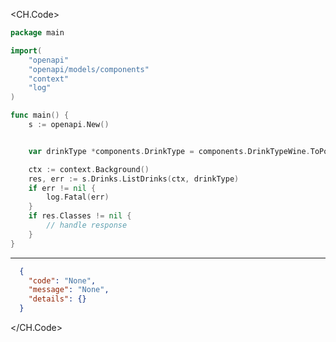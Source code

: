 
<CH.Code>
```go ListDrinks.go
package main

import(
	"openapi"
	"openapi/models/components"
	"context"
	"log"
)

func main() {
    s := openapi.New()


    var drinkType *components.DrinkType = components.DrinkTypeWine.ToPointer()

    ctx := context.Background()
    res, err := s.Drinks.ListDrinks(ctx, drinkType)
    if err != nil {
        log.Fatal(err)
    }
    if res.Classes != nil {
        // handle response
    }
}
```
---

```json Example Response
  {
    "code": "None",
    "message": "None",
    "details": {}
  }
```
</CH.Code>
